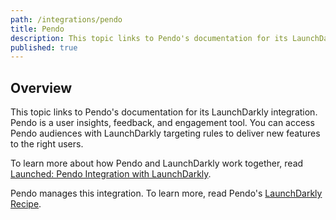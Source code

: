 ```yaml
---
path: /integrations/pendo
title: Pendo
description: This topic links to Pendo's documentation for its LaunchDarkly integration. Pendo is a user insights, feedback, and engagement tool.
published: true
---
```



## Overview

This topic links to Pendo's documentation for its LaunchDarkly integration. Pendo is a user insights, feedback, and engagement tool. You can access Pendo audiences with LaunchDarkly targeting rules to deliver new features to the right users.

To learn more about how Pendo and LaunchDarkly work together, read [Launched: Pendo Integration with LaunchDarkly](https://launchdarkly.com/blog/launched-pendo-integration-with-launchdarkly/).

Pendo manages this integration. To learn more, read Pendo's [LaunchDarkly Recipe](https://support.pendo.io/hc/en-us/articles/360032592312-LaunchDarkly-Recipe-Automate-the-feature-release-process).
